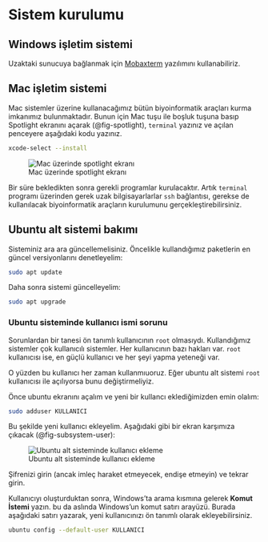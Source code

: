 # Sistem kurulumu


## Windows işletim sistemi

Uzaktaki sunucuya bağlanmak için [Mobaxterm](https://mobaxterm.mobatek.net/) yazılımını kullanabiliriz.


## Mac işletim sistemi

Mac sistemler üzerine kullanacağımız bütün biyoinformatik araçları kurma imkanımız bulunmaktadır. Bunun için Mac tuşu ile boşluk tuşuna basıp Spotlight ekranını açarak (@fig-spotlight),  `terminal` yazınız ve açılan penceyere aşağıdaki kodu yazınız.

```bash
xcode-select --install
```

![Mac üzerinde spotlight ekranı](images/macos.png){#fig-spotlight}

Bir süre bekledikten sonra gerekli programlar kurulacaktır. Artık `terminal` programı üzerinden gerek uzak bilgisayarlarlar `ssh` bağlantısı, gerekse de kullanılacak biyoinformatik araçların kurulumunu gerçekleştirebilirsiniz.

## Ubuntu alt sistemi bakımı

Sisteminiz ara ara güncellemelisiniz. Öncelikle kullandığımız paketlerin en güncel versiyonlarını denetleyelim:

```bash
sudo apt update
```

Daha sonra sistemi güncelleyelim:

```bash
sudo apt upgrade
```
### Ubuntu sisteminde kullanıcı ismi sorunu

Sorunlardan bir tanesi ön tanımlı kullanıcının `root` olmasıydı. Kullandığımız sistemler çok kullanıcılı sistemler. Her kullanıcının bazı hakları var. `root` kullanıcısı ise, en güçlü kullanıcı ve her şeyi yapma yeteneği var.

O yüzden bu kullanıcı her zaman kullanmıuoruz. Eğer ubuntu alt sistemi `root` kullanıcısı ile açılıyorsa bunu değiştirmeliyiz.

Önce ubuntu ekranını açalım ve yeni bir kullancı eklediğimizden emin olalım:

```bash
sudo adduser KULLANICI
``` 

Bu şekilde yeni kullanıcı ekleyelim. Aşağıdaki gibi bir ekran karşımıza çıkacak (@fig-subsystem-user):

![Ubuntu alt sisteminde kullanıcı ekleme](images/adduser.png){#fig-subsystem-user}

Şifrenizi girin (ancak imleç haraket etmeyecek, endişe etmeyin) ve tekrar girin.

Kullanıcıyı oluşturduktan sonra, Windows'ta arama kısmına gelerek **Komut İstemi** yazın. bu da aslında Windows'un komut satırı arayüzü. Burada aşağıdaki satırı yazarak, yeni kullanıcınızı ön tanımlı olarak ekleyebilirsiniz.

```bash
ubuntu config --default-user KULLANICI
```
